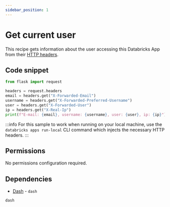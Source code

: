 ```yaml
---
sidebar_position: 1
---
```


# Get current user

This recipe gets information about the user accessing this Databricks App from their [HTTP headers](https://docs.databricks.com/en/dev-tools/databricks-apps/app-development.html#what-http-headers-are-passed-to-databricks-apps).

## Code snippet

```python title="app.py"
from flask import request

headers = request.headers
email = headers.get("X-Forwarded-Email")
username = headers.get("X-Forwarded-Preferred-Username")
user = headers.get("X-Forwarded-User")
ip = headers.get("X-Real-Ip")
print(f"E-mail: {email}, username: {username}, user: {user}, ip: {ip}")
```

:::info
For this sample to work when running on your local machine, use the `databricks apps run-local` CLI command which injects the necessary HTTP headers.
:::

## Permissions

No permissions configuration required.

## Dependencies

- [Dash](https://pypi.org/project/dash/) - `dash`

```python title="requirements.txt"
dash
```
